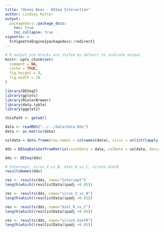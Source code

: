 ```yaml
---
title: "Honey Bees - DESeq Interaction"
author: Lindsay Rutter
output:
  packagedocs::package_docs:
    toc: true
    toc_collapse: true
vignette: >
  %\VignetteEngine{packagedocs::redirect}
---
```


<meta http-equiv="content-type" content="text/html;charset=utf-8" />

```r
# R output pre blocks are styled by default to indicate output
knitr::opts_chunk$set(
  comment = NA,
  cache = TRUE,
  fig.height = 8,
  fig.width = 10
)
```

```r
library(DESeq2)
library(gplots)
library(RColorBrewer)
library(data.table)
library(ggplot2)

thisPath <- getwd()

data <- readRDS("../../data/data.Rds")
data <- as.matrix(data)

coldata = data.frame(row.names = colnames(data), virus = unlist(lapply(colnames(data), function (x) substring(unlist(strsplit(x, "[.]"))[1],1,1))), diet = unlist(lapply(colnames(data), function (x) substring(unlist(strsplit(x, "[.]"))[1],2,2))), treatment = unlist(lapply(colnames(data), function (x) unlist(strsplit(x, "[.]"))[1])))

dds = DESeqDataSetFromMatrix(countData = data, colData = coldata, design = ~ virus + diet + virus*diet)

dds <- DESeq(dds)

# Intercept, virus_V_vs_N, diet_R_vs_C, virusV.dietR
resultsNames(dds)

res <- results(dds, name="Intercept")
length(which((res@listData)$padj <0.05))

res <- results(dds, name="virus_V_vs_N")
length(which((res@listData)$padj <0.05))

res <- results(dds, name="diet_R_vs_C")
length(which((res@listData)$padj <0.05))

res <- results(dds, name="virusV.dietR")
length(which((res@listData)$padj <0.05))

```
